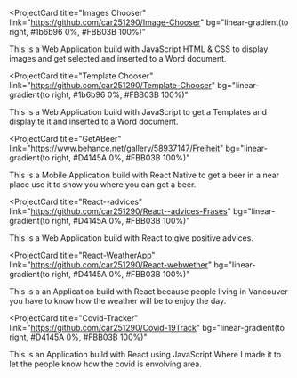 <ProjectCard
  title="Images Chooser"
  link="https://github.com/car251290/Image-Chooser"
  bg="linear-gradient(to right, #1b6b96 0%, #FBB03B 100%)"
>
  This is a Web Application build with JavaScript HTML & CSS to display images
  and get selected and inserted to a Word document.
</ProjectCard>

<ProjectCard
  title="Template Chooser"
  link="https://github.com/car251290/Template-Chooser"
  bg="linear-gradient(to right, #1b6b96  0%, #FBB03B 100%)"
>
  This is a Web Application build with JavaScript to get a Templates and display
  te it and inserted to a Word document.
</ProjectCard>

<ProjectCard
  title="GetABeer"
  link="https://www.behance.net/gallery/58937147/Freiheit"
  bg="linear-gradient(to right, #D4145A 0%, #FBB03B 100%)"
>
  This is a Mobile Application build with React Native to get a beer in a near
  place use it to show you where you can get a beer.
</ProjectCard>

<ProjectCard
  title="React--advices"
  link="https://github.com/car251290/React--advices-Frases"
  bg="linear-gradient(to right, #D4145A 0%, #FBB03B 100%)"
>
  This is a Web Application build with React to give positive advices.
</ProjectCard>

<ProjectCard
  title="React-WeatherApp"
  link="https://github.com/car251290/React-webwether"
  bg="linear-gradient(to right, #D4145A 0%, #FBB03B 100%)"
>
  This is a an Application build with React because people living in Vancouver
  you have to know how the weather will be to enjoy the day.
</ProjectCard>

<ProjectCard
  title="Covid-Tracker"
  link="https://github.com/car251290/Covid-19Track"
  bg="linear-gradient(to right, #D4145A 0%, #FBB03B 100%)"
>
  This is an Application build with React using JavaScript Where I made it to
  let the people know how the covid is envolving area.
</ProjectCard>
